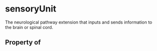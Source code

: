 # sensoryUnit

The neurological pathway extension that inputs and sends information to the brain or spinal cord.

## Property of



